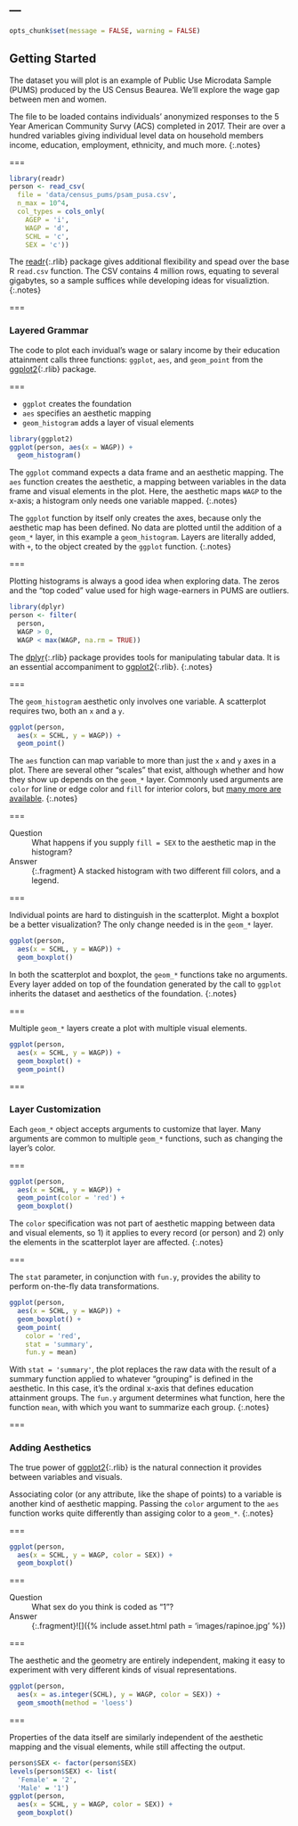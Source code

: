 ---
---

```r
opts_chunk$set(message = FALSE, warning = FALSE)
````

## Getting Started

The dataset you will plot is an example of Public Use Microdata Sample (PUMS)
produced by the US Census Beaurea. We'll explore the wage gap between men and
women.

The file to be loaded contains individuals' anonymized responses to the 5 Year
American Community Survy (ACS) completed in 2017. Their are over a hundred
variables giving individual level data on household members income, education,
employment, ethnicity, and much more.
{:.notes}

===

```r
library(readr)
person <- read_csv(
  file = 'data/census_pums/psam_pusa.csv',
  n_max = 10^4,
  col_types = cols_only(
    AGEP = 'i',
    WAGP = 'd',
    SCHL = 'c',
    SEX = 'c'))
```

The [readr](){:.rlib} package gives additional flexibility and spead over the
base R `read.csv` function. The CSV contains 4 million rows, equating to several
gigabytes, so a sample suffices while developing ideas for visualiztion.
{:.notes}

===

### Layered Grammar

The code to plot each invidual's wage or salary income by their education
attainment calls three functions: `ggplot`, `aes`, and `geom_point` from the [ggplot2](){:.rlib} package.

===

- `ggplot` creates the foundation
- `aes` specifies an aesthetic mapping
- `geom_histogram` adds a layer of visual elements

```r
library(ggplot2)
ggplot(person, aes(x = WAGP)) +
  geom_histogram()
```

The `ggplot` command expects a data frame and an aesthetic mapping. The `aes`
function creates the aesthetic, a mapping between variables in the data frame
and visual elements in the plot. Here, the aesthetic maps `WAGP` to the
x-axis; a histogram only needs one variable mapped.
{:.notes}

The `ggplot` function by itself only creates the axes, because only the
aesthetic map has been defined. No data are plotted until the addition of a
`geom_*` layer, in this example a `geom_histogram`. Layers are literally added,
with `+`, to the object created by the `ggplot` function.
{:.notes}

===

Plotting histograms is always a good idea when exploring data. The zeros and
the "top coded" value used for high wage-earners in PUMS are outliers.

```r
library(dplyr)
person <- filter(
  person,
  WAGP > 0,
  WAGP < max(WAGP, na.rm = TRUE))
```

The [dplyr](){:.rlib} package provides tools for manipulating tabular data. It
is an essential accompaniment to [ggplot2](){:.rlib}.
{:.notes}

===

The `geom_histogram` aesthetic only involves one variable. A scatterplot
requires two, both an `x` and a `y`.

```r
ggplot(person,
  aes(x = SCHL, y = WAGP)) +
  geom_point()
```

The `aes` function can map variable to more than just the `x` and `y` axes in a
plot. There are several other "scales" that exist, although whether and how they
show up depends on the `geom_*` layer. Commonly used arguments are `color` for
line or edge color and `fill` for interior colors, but [many more are
available](https://ggplot2.tidyverse.org/articles/ggplot2-specs.html).
{:.notes}

===

Question
: What happens if you supply `fill = SEX` to the aesthetic map in the histogram?

Answer
: {:.fragment} A stacked histogram with two different fill colors, and a legend.

===

Individual points are hard to distinguish in the scatterplot. Might a boxplot be
a better visualization? The only change needed is in the `geom_*` layer.

```r
ggplot(person,
  aes(x = SCHL, y = WAGP)) +
  geom_boxplot()
```

In both the scatterplot and boxplot, the `geom_*` functions take no arguments.
Every layer added on top of the foundation generated by the call to `ggplot`
inherits the dataset and aesthetics of the foundation.
{:.notes}

===

Multiple `geom_*` layers create a plot with multiple visual elements.

```r
ggplot(person,
  aes(x = SCHL, y = WAGP)) +
  geom_boxplot() +
  geom_point()
```

===

### Layer Customization

Each `geom_*` object accepts arguments to customize that layer. Many arguments
are common to multiple `geom_*` functions, such as changing the layer's color.

===

```r
ggplot(person,
  aes(x = SCHL, y = WAGP)) +
  geom_point(color = 'red') +
  geom_boxplot()
```

The `color` specification was not part of aesthetic mapping between data and
visual elements, so 1) it applies to every record (or person) and 2) only the
elements in the scatterplot layer are affected.
{:.notes}

===

The `stat` parameter, in conjunction with `fun.y`, provides the ability to
perform on-the-fly data transformations.

```r
ggplot(person,
  aes(x = SCHL, y = WAGP)) +
  geom_boxplot() +
  geom_point(
    color = 'red',
    stat = 'summary',
    fun.y = mean)
```

With `stat = 'summary'`, the plot replaces the raw data with the result of a
summary function applied to whatever "grouping" is defined in the aesthetic. In
this case, it's the ordinal x-axis that defines education attainment groups. The
`fun.y` argument determines what function, here the function `mean`, with which
you want to summarize each group.
{:.notes}

===

### Adding Aesthetics

The true power of [ggplot2](){:.rlib} is the natural connection it provides
between variables and visuals.

Associating color (or any attribute, like the shape of points) to a variable is
another kind of aesthetic mapping. Passing the `color` argument to the `aes`
function works quite differently than assiging color to a `geom_*`.
{:.notes}

===

```r
ggplot(person,
  aes(x = SCHL, y = WAGP, color = SEX)) +
  geom_boxplot()
```

===

Question
: What sex do you think is coded as "1"?

Answer
: {:.fragment}![]({% include asset.html path = 'images/rapinoe.jpg' %})

===

The aesthetic and the geometry are entirely independent, making it easy to
experiment with very different kinds of visual representations.

```r
ggplot(person,
  aes(x = as.integer(SCHL), y = WAGP, color = SEX)) +
  geom_smooth(method = 'loess')
```

===

Properties of the data itself are similarly independent of the aesthetic mapping
and the visual elements, while still affecting the output.

```r
person$SEX <- factor(person$SEX)
levels(person$SEX) <- list(
  'Female' = '2',
  'Male' = '1')
ggplot(person,
  aes(x = SCHL, y = WAGP, color = SEX)) +
  geom_boxplot()
```

